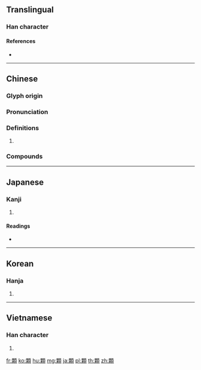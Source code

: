 {{character info/new}}
{{also|颗}}
==Translingual==

===Han character===
{{Han char|rn=181|rad=頁|as=08|sn=17|four=61986|canj=WDMBC|ids=⿰果頁}}

====References====
* {{Han ref|kx=1406.060|dkj=43551|dj=1923.300|hdz=74378.030|uh=9846|ud=38982|bh=C1FB|bd=49659}}

----

==Chinese==
{{zh-forms|s=颗}}

===Glyph origin===
{{Han etym}}

===Pronunciation===
{{zh-pron
|m=kē
|c=fo2
|mc=y
|oc=y
|ma=
|cat=cls
}}

===Definitions===
{{zh-hanzi}}

# {{zh-classifier|small round objects|cat=y}}
#: {{zh-x|一 顆 珠子{zi}|a single bead}}

===Compounds===
{{zh-der|蓬顆|顆粒|顆粒性|魏顆結草}}

----

==Japanese==

===Kanji===
{{ja-kanji|grade=|rs=頁08}}

# {{defn|lang=ja|sort=頁08}}

====Readings====
* {{ja-readings|on=[[か]] (ka)|kun=[[つぶ]] (tsubu)}}

----

==Korean==

===Hanja===
{{ko-hanja|hangeul=과|eumhun=|rv=gwa|mr=kwa|y=kwa}}

# {{defn|lang=ko|sort=頁08}}

----

==Vietnamese==

===Han character===
{{vi-readings|rs=頁08|hanviet=[[khỏa]], [[loã]]}}

# {{defn|lang=vi|sort=頁08}}

[[fr:顆]]
[[ko:顆]]
[[hu:顆]]
[[mg:顆]]
[[ja:顆]]
[[pl:顆]]
[[th:顆]]
[[zh:顆]]